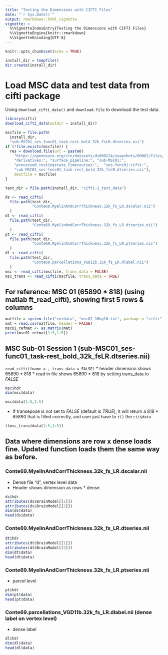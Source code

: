 ```yaml
---
title: "Testing the Dimensions with CIFTI Files"
date: "`r Sys.Date()`"
output: rmarkdown::html_vignette
vignette: >
  %\VignetteIndexEntry{Testing the Dimensions with CIFTI Files}
  %\VignetteEngine{knitr::rmarkdown}
  %\VignetteEncoding{UTF-8}
---
```



```r
knitr::opts_chunk$set(echo = TRUE)
```

```r
install_dir = tempfile()
dir.create(install_dir)
```

# Load MSC data and test data from cifti package 
Using `download_cifti_data()` and `download.file` to download the test data.

```r
library(cifti)
download_cifti_data(outdir = install_dir)

mscfile = file.path(
  install_dir, 
  "sub-MSC01_ses-func01_task-rest_bold_32k_fsLR.dtseries.nii")
if (!file.exists(mscfile)) {
  res = download.file(url = paste0(
    "https://openneuro.org/crn/datasets/ds000224/snapshots/00002/files/", 
    "derivatives:", "surface_pipeline:", "sub-MSC01:",
    "processed_restingstate_timecourses:",  "ses-func01:cifti:",
    "sub-MSC01_ses-func01_task-rest_bold_32k_fsLR.dtseries.nii"), 
    destfile = mscfile)
}
```

```r
test_dir = file.path(install_dir, "cifti-2_test_data")

ds <- read_cifti(
  file.path(test_dir,
            "Conte69.MyelinAndCorrThickness.32k_fs_LR.dscalar.nii")
  )
dt <- read_cifti(
  file.path(test_dir,
            "Conte69.MyelinAndCorrThickness.32k_fs_LR.dtseries.nii")
  )
pt <- read_cifti(
  file.path(test_dir,
            "Conte69.MyelinAndCorrThickness.32k_fs_LR.ptseries.nii")
  )
dl <- read_cifti(
  file.path(test_dir, 
            "Conte69.parcellations_VGD11b.32k_fs_LR.dlabel.nii") 
  )
msc <- read_cifti(mscfile, trans_data = FALSE)
msc_trans <- read_cifti(mscfile, trans_data = TRUE)
```


## For reference: MSC 01 (65890 * 818) (using matlab ft_read_cifti), showing first 5 rows & columns
```r
matfile = system.file("extdata", "msc01_10by10.txt", package = "cifti")
mat = read.csv(matfile, header = FALSE)
msc01_refmat <- as.matrix(mat)
print(msc01_refmat[1:5,1:5])
```
## MSC Sub-01 Session 1 (sub-MSC01_ses-func01_task-rest_bold_32k_fsLR.dtseries.nii)

`read_cifti(fname = , trans_data = FALSE)`
* header dimension shows 65890 * 818
* read in file shows 65890 * 818 by setting trans_data to *FALSE*

```r
msc$hdr
dim(msc$data)

msc$data[1:5,1:5]
```

* If transepose is not set to *FALSE* (default is *TRUE*), it will return a 818 * 65890 that is filled correctly, and user just have to `t()` the `cii$data`
```r
t(msc_trans$data[1:5,1:5])
```

## Data where dimensions are row x dense loads fine. Updated function loads them the same way as before.
### Conte69.MyelinAndCorrThickness.32k_fs_LR.dscalar.nii

* Dense file "d", vertex level data
* Header shows dimension as rows * dense
```r
ds$hdr
attributes(ds$BrainModel[[1]])
attributes(ds$BrainModel[[2]])
dim(ds$data)
head(ds$data)
```

### Conte69.MyelinAndCorrThickness.32k_fs_LR.dtseries.nii

```r
dt$hdr
attributes(dt$BrainModel[[1]])
attributes(dt$BrainModel[[2]])
dim(dt$data)
head(dt$data)
```

### Conte69.MyelinAndCorrThickness.32k_fs_LR.ptseries.nii 

* parcel level
```r
pt$hdr
dim(pt$data)
head(pt$data)
```


### Conte69.parcellations_VGD11b.32k_fs_LR.dlabel.nii (dense label on vertex level)

* dense label
```r
dl$hdr
dim(dl$data)
head(dl$data)
```


